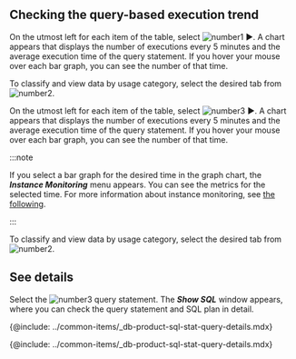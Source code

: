 ## Checking the query-based execution trend

<Xclude product='postgresql,mysql'>

On the utmost left for each item of the table, select ![number1](/img/number-01.png) ►. A chart appears that displays the number of executions every 5 minutes and the average execution time of the query statement. If you hover your mouse over each bar graph, you can see the number of that time.

To classify and view data by usage category, select the desired tab from ![number2](/img/number-02.png).

</Xclude>

<InDoc product='postgresql,mysql'>

On the utmost left for each item of the table, select ![number3](/img/number-03.png) ►. A chart appears that displays the number of executions every 5 minutes and the average execution time of the query statement. If you hover your mouse over each bar graph, you can see the number of that time.

:::note

If you select a bar graph for the desired time in the graph chart, the **_Instance Monitoring_** menu appears. You can see the metrics for the selected time. For more information about instance monitoring, see [the following](instance-monitoring).

:::

To classify and view data by usage category, select the desired tab from ![number2](/img/number-02.png).

</InDoc>

## See details

<Xclude product='postgresql,mysql'>

Select the ![number3](/img/number-03.png) query statement. The **_Show SQL_** window appears, where you can check the query statement and SQL plan in detail.

<ImgLang img="db-stat-query.png" desc="Query detail" />

</Xclude>

<InDoc product='postgresql'>

<ImgLang img='db-pg-sql-stat-sql-details.png' desc='SQL details' />

{@include: ../common-items/_db-product-sql-stat-query-details.mdx}

</InDoc>

<InDoc product='mysql'>

<ImgLang img='db-mysql-sql-stat-details.png' desc='SQL details' />

{@include: ../common-items/_db-product-sql-stat-query-details.mdx}

</InDoc>

